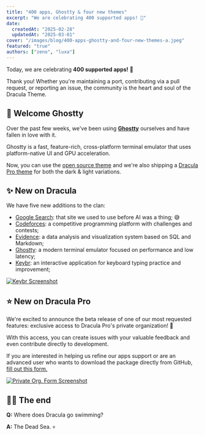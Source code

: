 ```yaml
---
title: "400 apps, Ghostty & four new themes"
excerpt: "We are celebrating 400 supported apps! 🎉"
date:
  createdAt: "2025-02-28"
  updatedAt: "2025-03-01"
cover: "/images/blog/400-apps-ghostty-and-four-new-themes-a.jpeg"
featured: "true"
authors: ["zeno", "luxa"]
---
```


Today, we are celebrating **400 supported apps!** 🎉

Thank you! Whether you're maintaining a port, contributing via a pull request, or reporting an issue, the community is the heart and soul of the Dracula Theme.

## 👻 Welcome Ghostty

Over the past few weeks, we've been using [**Ghostty**](https://ghostty.org) ourselves and have fallen in love with it.

Ghostty is a fast, feature-rich, cross-platform terminal emulator that uses platform-native UI and GPU acceleration.

Now, you can use the [open source theme](/ghostty) and we're also shipping a [Dracula Pro theme](https://draculatheme.gumroad.com/l/dracula-pro/WELCOMEGHOSTTY) for both the dark & light variations.

## ✨ New on Dracula

We have five new additions to the clan:

- [Google Search](/google-search): that site we used to use before AI was a thing; 😅
- [Codeforces](/codeforces): a competitive programming platform with challenges and contests;
- [Evidence](/evidence): a data analysis and visualization system based on SQL and Markdown;
- [Ghostty](/ghostty): a modern terminal emulator focused on performance and low latency;
- [Keybr](/keybr): an interactive application for keyboard typing practice and improvement;

[![Keybr Screenshot](/images/blog/400-apps-ghostty-and-four-new-themes-b.jpeg)](/keybr)

## ⭐ New on Dracula Pro

We're excited to announce the beta release of one of our most requested features: exclusive access to Dracula Pro's private organization! 🧩

With this access, you can create issues with your valuable feedback and even contribute directly to development.

If you are interested in helping us refine our apps support or are an advanced user who wants to download the package directly from GitHub, [fill out this form.](/pro/request-access)

[![Private Org. Form Screenshot](/images/blog/400-apps-ghostty-and-four-new-themes-c.jpeg)](/pro/request-access)

## 👋🏻 The end

**Q:** Where does Dracula go swimming?

**A:** The Dead Sea. 💀
